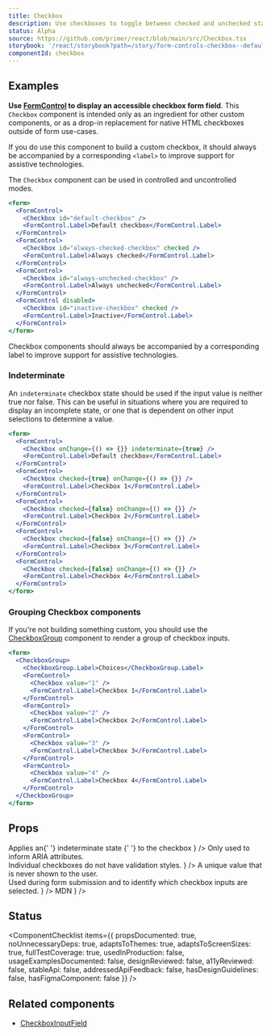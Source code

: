 ```yaml
---
title: Checkbox
description: Use checkboxes to toggle between checked and unchecked states in a list or as a standalone form field
status: Alpha
source: https://github.com/primer/react/blob/main/src/Checkbox.tsx
storybook: '/react/storybook?path=/story/form-controls-checkbox--default'
componentId: checkbox
---
```


## Examples

<Note variant="warning">

**Use [FormControl](/FormControl) to display an accessible checkbox form field**. This `Checkbox` component is intended only as an ingredient for other custom components, or as a drop-in replacement for native HTML checkboxes outside of form use-cases.

If you do use this component to build a custom checkbox, it should always be accompanied by a corresponding `<label>` to improve support for assistive technologies.

</Note>

The `Checkbox` component can be used in controlled and uncontrolled modes.

```jsx live
<form>
  <FormControl>
    <Checkbox id="default-checkbox" />
    <FormControl.Label>Default checkbox</FormControl.Label>
  </FormControl>
  <FormControl>
    <Checkbox id="always-checked-checkbox" checked />
    <FormControl.Label>Always checked</FormControl.Label>
  </FormControl>
  <FormControl>
    <Checkbox id="always-unchecked-checkbox" />
    <FormControl.Label>Always unchecked</FormControl.Label>
  </FormControl>
  <FormControl disabled>
    <Checkbox id="inactive-checkbox" checked />
    <FormControl.Label>Inactive</FormControl.Label>
  </FormControl>
</form>
```

<Note variant="warning">
  Checkbox components should always be accompanied by a corresponding label to improve support for assistive
  technologies.
</Note>

### Indeterminate

An `indeterminate` checkbox state should be used if the input value is neither true nor false. This can be useful in situations where you are required to display an incomplete state, or one that is dependent on other input selections to determine a value.

```jsx live
<form>
  <FormControl>
    <Checkbox onChange={() => {}} indeterminate={true} />
    <FormControl.Label>Default checkbox</FormControl.Label>
  </FormControl>
  <FormControl>
    <Checkbox checked={true} onChange={() => {}} />
    <FormControl.Label>Checkbox 1</FormControl.Label>
  </FormControl>
  <FormControl>
    <Checkbox checked={false} onChange={() => {}} />
    <FormControl.Label>Checkbox 2</FormControl.Label>
  </FormControl>
  <FormControl>
    <Checkbox checked={false} onChange={() => {}} />
    <FormControl.Label>Checkbox 3</FormControl.Label>
  </FormControl>
  <FormControl>
    <Checkbox checked={false} onChange={() => {}} />
    <FormControl.Label>Checkbox 4</FormControl.Label>
  </FormControl>
</form>
```

### Grouping Checkbox components

If you're not building something custom, you should use the [CheckboxGroup](/CheckboxGroup) component to render a group of checkbox inputs.

```jsx live
<form>
  <CheckboxGroup>
    <CheckboxGroup.Label>Choices</CheckboxGroup.Label>
    <FormControl>
      <Checkbox value="1" />
      <FormControl.Label>Checkbox 1</FormControl.Label>
    </FormControl>
    <FormControl>
      <Checkbox value="2" />
      <FormControl.Label>Checkbox 2</FormControl.Label>
    </FormControl>
    <FormControl>
      <Checkbox value="3" />
      <FormControl.Label>Checkbox 3</FormControl.Label>
    </FormControl>
    <FormControl>
      <Checkbox value="4" />
      <FormControl.Label>Checkbox 4</FormControl.Label>
    </FormControl>
  </CheckboxGroup>
</form>
```

## Props

<PropsTable>
  <PropsTableRow
    name="checked"
    type="boolean"
    description="Modifies true/false value of the native checkbox"
  />
  <PropsTableRow
    name="defaultChecked"
    type="boolean"
    description="Checks the input by default in uncontrolled mode"
  />
  <PropsTableRow
    name="disabled"
    type="boolean"
    description="Modifies the native disabled state of the native checkbox"
  />
  <PropsTableRow
    name="indeterminate"
    type="boolean"
    defaultValue="false"
    description={
      <>
        Applies an{' '}
        <Link href="https://developer.mozilla.org/en-US/docs/Web/HTML/Element/input/checkbox#attr-indeterminate">
          indeterminate state
        </Link>{' '}
        to the checkbox
      </>
    }
  />
  <PropsTableRow
    name="onChange"
    type="(event: React.ChangeEvent) => void"
    description="A callback function that is triggered when the checked state has been changed"
  />
  <PropsTableRow
    name="validationStatus"
    type="'error' | 'success' | 'warning'"
    description={
      <>
        Only used to inform ARIA attributes.<br />
        Individual checkboxes do not have validation styles.
      </>
    }
  />
  <PropsTableRow
    name="value"
    type="string"
    description={
      <>
        A unique value that is never shown to the user.<br />
        Used during form submission and to identify which checkbox inputs are selected.
      </>
    }
  />
  <PropsTableBasePropRows
    elementType="input"
    refType="HTMLInputElement"
    passthroughPropsLink={
      <Link href="https://developer.mozilla.org/en-US/docs/Web/HTML/Element/input/checkbox#additional_attributes">
        MDN
      </Link>
    }
  />

</PropsTable>

## Status

<ComponentChecklist
  items={{
    propsDocumented: true,
    noUnnecessaryDeps: true,
    adaptsToThemes: true,
    adaptsToScreenSizes: true,
    fullTestCoverage: true,
    usedInProduction: false,
    usageExamplesDocumented: false,
    designReviewed: false,
    a11yReviewed: false,
    stableApi: false,
    addressedApiFeedback: false,
    hasDesignGuidelines: false,
    hasFigmaComponent: false
  }}
/>

## Related components

- [CheckboxInputField](/CheckboxInputField)
